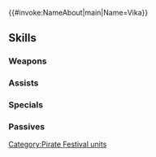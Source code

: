 {{#invoke:NameAbout|main|Name=Vika}}{{HeroPage Tabs}}
{{Hero Infobox
|Name=Vika
|Title=Sea-Dark Wing
|WeaponType=Colorless Beast
|MoveType=Flying
|Origin=Fire Emblem: Radiant Dawn
|Gender=Female
|actorEN=Amber Lee Connors
|actorJP=矢作紗友里
|artist=鳴瀬うろこ
|additionDate=August 4, 2021
|releaseDate=August 5, 2021
|cv1=9
|cv2=800800
|TagID=海賊ビーゼ
|InternalID=693
|Properties=special,hat
|description=A warrior of the raven clan and member of the Laguz Emancipation Army. Dressed as a pirate, she adds some extra life to the festival. Appears in Fire Emblem: Radiant Dawn.
}}
{{Stats Page
|Lv1HP=19|Lv1ATK=8|Lv1SPD=10|Lv1DEF=4|Lv1RES=10
|GRHP=50|GRATK=60|GRSPD=70|GRDEF=30|GRRES=70
}}
==Skills==
===Weapons===
{{Weapons Table
|weapon1=Hatchling (Flier)
|weapon1Default=1
|weapon1Unlock=1
|weapon2=Fledgling (Flier)
|weapon2Default=2
|weapon2Unlock=2
|weapon3=Adult (Flier)
|weapon3Default=4
|weapon3Unlock=3
|weapon4=Ebon-Pirate Claw
|weapon4Default=5
|weapon4Unlock=5
}}
===Assists===
{{Assists Table}}
===Specials===
{{Specials Table
|special1=Chilling Wind
|special1Default=4
|special1Unlock=3
|special2=Glacies
|special2Unlock=4
}}
===Passives===
{{Passives Table
|passiveA1=Spd/Res Solo 1
|passiveA2=Spd/Res Solo 2
|passiveA3=Spd/Res Solo 3
|passiveA1Unlock=1
|passiveA2Unlock=2
|passiveA3Unlock=4
|passiveB1=Sabotage Atk 1
|passiveB2=Sabotage Atk 2
|passiveB3=Sabotage Atk 3
|passiveB1Unlock=3
|passiveB2Unlock=4
|passiveB3Unlock=5
}}
{{Heroes Navbox}}
[[Category:Pirate Festival units]]